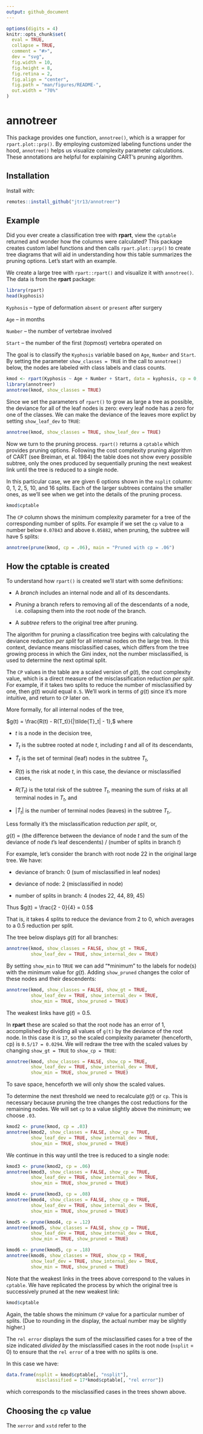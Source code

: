 ```yaml
---
output: github_document
---
```


<!-- README.md is generated from README.Rmd. Please edit that file -->

```r
options(digits = 4)
knitr::opts_chunk$set(
  eval = TRUE,
  collapse = TRUE,
  comment = "#>",
  dev = "svg",
  fig.width = 10,
  fig.height = 8,
  fig.retina = 2,
  fig.align = "center",
  fig.path = "man/figures/README-",
  out.width = "70%"
)
```

# annotreer

<!-- badges: start -->
<!-- badges: end -->

This package provides one function, `annotree()`, which is a wrapper for `rpart.plot::prp()`. By employing customized labeling functions under the hood, `annotree()` helps us visualize complexity parameter calculations. These annotations are helpful for explaining CART's pruning algorithm. 

## Installation

Install with:

``` r
remotes::install_github("jtr13/annotreer")
```

## Example

Did you ever create a classification tree with **rpart**, view the `cptable` returned and wonder how the columns were calculated? This package creates custom label functions and then calls `rpart.plot::prp()` to create tree diagrams that will aid in understanding how this table summarizes the pruning options. Let's start with an example.

We create a large tree with `rpart::rpart()` and visualize it with `annotree()`. The data is from the **rpart** package:

```r
library(rpart)
head(kyphosis)
```

`Kyphosis` -- type of deformation `absent` or `present` after surgery

`Age` -- in months

`Number` -- the number of vertebrae involved

`Start` -- the number of the first (topmost) vertebra operated on

The goal is to classify the `Kyphosis` variable based on `Age`, `Number` and `Start`. By setting the parameter `show_classes = TRUE` in the call to `annotree()` below, the nodes are labeled with class labels and class counts. 

```r
kmod <- rpart(Kyphosis ~ Age + Number + Start, data = kyphosis, cp = 0, minsplit = 2)
library(annotreer)
annotree(kmod, show_classes = TRUE)
```

Since we set the parameters of `rpart()` to grow as large a tree as possible, the deviance for all of the leaf nodes is zero: every leaf node has a zero for one of the classes. We can make the deviance of the leaves more explict by setting `show_leaf_dev` to `TRUE`:

```r
annotree(kmod, show_classes = TRUE, show_leaf_dev = TRUE)
```

Now we turn to the pruning process. `rpart()` returns a `cptable` which provides pruning options. Following the cost complexity pruning algorithm of CART (see Breiman, et al. 1984) the table does not show every possible subtree, only the ones produced by sequentially pruning the next weakest link until the tree is reduced to a single node.  

In this particular case, we are given 6 options shown in the `nsplit` column: 0, 1, 2, 5, 10, and 16 splits. Each of the larger subtrees contains the smaller ones, as we'll see when we get into the details of the pruning process.

```r
kmod$cptable
```

The `CP` column shows the minimum complexity parameter for a tree of the corresponding number of splits. For example if we set the `cp` value to a number below `0.07843` and above `0.05882`, when pruning, the subtree will have 5 splits:

```r
annotree(prune(kmod, cp = .06), main = "Pruned with cp = .06")
```

## How the cptable is created

To understand how `rpart()` is created we'll start with some definitions:

* A *branch* includes an internal node and all of its descendants.

* *Pruning* a branch refers to removing all of the descendants of a node, i.e. collapsing them into the root node of the branch.

* A *subtree* refers to the original tree after pruning.

The algorithm for pruning a classification tree begins with calculating the deviance reduction *per split* for all internal nodes on the large tree. In this context, deviance means misclassified cases, which differs from the tree growing process in which the Gini index, not the number misclassified, is used to determine the next optimal split.

The `CP` values in the table are a scaled version of $g(t)$, the cost complexity value, which is a direct measure of the misclassification reduction *per split*. For example, if it takes two splits to reduce the number of misclassified by one, then $g(t)$ would equal `0.5`. We'll work in terms of $g(t)$ since it's more intuitive, and return to `CP` later on.

More formally, for all internal nodes of the tree,

$g(t) = \frac{R(t) - R(T_t)}{|\tilde{T}_t| - 1},$ where

* $t$ is a node in the decision tree,

* $T_t$ is the subtree rooted at node $t$, including $t$ and all of its descendants,

* $\tilde{T}_t$ is the set of terminal (leaf) nodes in the subtree $T_t$,

* $R(t)$ is the risk at node $t$, in this case, the deviance or misclassified cases,

* $R(T_t)$ is the total risk of the subtree $T_t$, meaning the sum of risks at all terminal nodes in $T_t$, and

* $|\tilde{T}_t|$ is the number of terminal nodes (leaves) in the subtree $T_t$,.

Less formally it's the misclassification reduction *per split*, or,

$g(t)$ = (the difference between the deviance of node $t$ and the sum of the deviance of node $t$'s leaf descendents) / (number of splits in branch $t$)

For example, let's consider the branch with root node 22 in the original large tree. We have:

* deviance of branch: 0 (sum of misclassified in leaf nodes)

* deviance of node: 2 (misclassified in node)

* number of splits in branch: 4 (nodes 22, 44, 89, 45)

Thus $g(t) = \frac{2 - 0}{4} = 0.5$

That is, it takes 4 splits to reduce the deviance from 2 to 0, which averages to a 0.5 reduction per split. 

The tree below displays $g(t)$ for all branches:

```r
annotree(kmod, show_classes = FALSE, show_gt = TRUE,
         show_leaf_dev = TRUE, show_internal_dev = TRUE)
```

By setting `show_min` to `TRUE` we can add "*minimum" to the labels for node(s) with the minimum value for $g(t)$. Adding `show_pruned` changes the color of these nodes and their descendents:

```r
annotree(kmod, show_classes = FALSE, show_gt = TRUE,
         show_leaf_dev = TRUE, show_internal_dev = TRUE, 
         show_min = TRUE, show_pruned = TRUE)
```

The weakest links have $g(t) = 0.5$.

In **rpart** these are scaled so that the root node has an error of 1, accomplished by dividing all values of `g(t)` by the deviance of the root node. In this case it is `17`, so the scaled complexity parameter (henceforth, cp) is `0.5/17 = 0.0294`. We will redraw the tree with the scaled values by changing `show_gt = TRUE` to `show_cp = TRUE`:

```r
annotree(kmod, show_classes = FALSE, show_cp = TRUE,
         show_leaf_dev = TRUE, show_internal_dev = TRUE, 
         show_min = TRUE, show_pruned = TRUE)
```

To save space, henceforth we will only show the scaled values.

To determine the next threshold we need to recalculate $g(t)$ or `cp`. This is necessary because pruning the tree changes the cost reductions for the remaining nodes. We will set `cp` to a value slightly above the minimum; we choose `.03`.

```r
kmod2 <- prune(kmod, cp = .03)
annotree(kmod2, show_classes = FALSE, show_cp = TRUE,
         show_leaf_dev = TRUE, show_internal_dev = TRUE, 
         show_min = TRUE, show_pruned = TRUE)
```

We continue in this way until the tree is reduced to a single node:

```r
kmod3 <- prune(kmod2, cp = .06)
annotree(kmod3, show_classes = FALSE, show_cp = TRUE,
         show_leaf_dev = TRUE, show_internal_dev = TRUE, 
         show_min = TRUE, show_pruned = TRUE)
```


```r
kmod4 <- prune(kmod3, cp = .08)
annotree(kmod4, show_classes = FALSE, show_cp = TRUE,
         show_leaf_dev = TRUE, show_internal_dev = TRUE, 
         show_min = TRUE, show_pruned = TRUE)
```


```r
kmod5 <- prune(kmod4, cp = .12)
annotree(kmod5, show_classes = FALSE, show_cp = TRUE,
         show_leaf_dev = TRUE, show_internal_dev = TRUE, 
         show_min = TRUE, show_pruned = TRUE)
```


```r
kmod6 <- prune(kmod5, cp = .18)
annotree(kmod6, show_classes = TRUE, show_cp = TRUE,
         show_leaf_dev = TRUE, show_internal_dev = TRUE, 
         show_min = TRUE, show_pruned = TRUE)
```

Note that the weakest links in the trees above correspond to the values in `cptable`. We have replicated the process by which the original tree is successively pruned at the new weakest link:

```r
kmod$cptable
```

Again, the table shows the minimum `CP` value for a particular number of splits. (Due to rounding in the display, the actual number may be slightly higher.)

The `rel error` displays the sum of the misclassified cases for a tree of the size indicated *divided by* the misclassified cases in the root node (`nsplit` = 0) to ensure that the `rel error` of a tree with no splits is one. 

In this case we have:

```r
data.frame(nsplit = kmod$cptable[, "nsplit"],
           misclassified = 17*kmod$cptable[, "rel error"])
```

which corresponds to the misclassified cases in the trees shown above.

## Choosing the `cp` value

The `xerror` and `xstd` refer to the 
